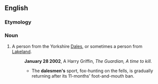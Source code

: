 ==English==

===Etymology===
{{af|en|dale|-s-|-man}}

===Noun===
{{en-noun|dalesmen}}

# A person from the Yorkshire [[Dales]], or sometimes a person from [[Lakeland]].
#: '''January 28 2002''', A Harry Griffin, ''The Guardian, A time to kill.''
#:* The '''dalesmen's''' sport, fox-hunting on the fells, is gradually returning after its 11-months' foot-and-mouth ban.